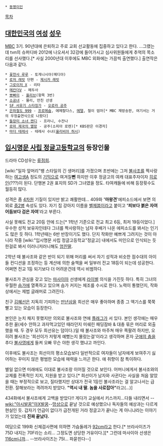  * [[동명이인]]

[[목차]]
== [[대한민국]]의 [[여성]] [[성우]] ==
[[MBC]] 3기. 90년대에 은퇴하고 주로 교회 선교활동에 집중하고 있다고 한다. ...그랬는데 tvn의 슈퍼디바 2012에 나오셔서 32강에 들어가시고 심사위원들에게 추억의 목소리를 선사했다.[* 사실 2000년대 이후에도 MBC 외화에는 가끔씩 출연했다.]
출연작은 다음과 같다.

 * [[꽃천사 루루]] - 토게니시아(메디아)
 * [[로저 래빗]] 단편 - [[제시카 래빗]]
 * [[그로이저 X]] - 리타
 * [[메칸더V]] - 메두사
 * [[뽀빠이]] - [[올리브]](항목 3번)
 * [[소공녀]] - 몰리, 만친 선생
 * [[SF 서유기 스타징가]] - [[오로라 공주]]
 * [[은하철도 999]] - [[프로메슘]], 에메랄다스, [[메텔]], 철이 엄마[* MBC 재방송판, 여기서는 거의 우정출연식으로 나왔다]
 * [[들장미 소녀 캔디]] - 프라니, 수잔나
 * [[로마 제국의 멸망]] - 공주(소피아 로렌)[* KBS판은 이경자]
 * [[마더 테레사]] - 테레사 수녀([[올리비아 허시]])
== [[입시명문 사립 정글고등학교]]의 등장인물 ==
드라마 CD성우는 [[류점희]].

[wiki:"일자 앞머리"뱅 스타일의 긴 생머리]를 가졌으며 초반에는 그저 [[불사조]]를 짝사랑하는 [[여고생]]A 정도의 [[기믹]]으로 여겨질'''뻔''' 하지만 이후 정글고의 여캐 대표주자이자 [[히로인]](???)이 된다. 단행본 2권 표지의 SD가 그녀였을 정도. 타여캐들에 비해 등장횟수도 월등히 많다. 

성격은 좀 [[4차원]] 기질이 있지만 밝고 쾌활한데...  409화 ''''마왕견''''에피소드에서 보면 의외로 [[중2병]] 속성도 있다. 자기 집 강아지 이름을 [[벨제붑]]이라고 붙이고 ''''피보다 붉은 자여 어둠보다 검은 자여''''라고 부른다. 

사실 못해도 전교 20등 안에 드는[* 1학년 기준으로 전교 최고 6등, 최저 19등이었다.] 우수한 성적 보유자인데다 그녀를 짝사랑하는 남자 후배가 나온 에피소드를 봐서는 인기도 많은 듯 하다. 1학년때는 6반 반장이기도 했다. 단지 작화만 예쁘게 그려지는 것이 아니라 작중 [wiki:"입시명문 사립 정글고등학교"정글고] 내에서도 미인으로 인식되는 듯 한걸로 봐서 이러니저러니해도 [[엄친딸]].

2학년 때 불사조와 같은 반이 되기 위해 머리를 써서 자기 성적과 비슷한 점수대의 아이들 컨디션을 조정하는 등 계산에 의한 술책을 써 일부러 전교 18등이 되는데 성공한다. 어쩌면 전교 1등 되기보다 더 어려운건데 역시 비범하다.

불사조가 관심을 갖고 있는 [[마사이아]] 선생에게 [[라이벌]] 의식을 가진듯 하다. 특히 그녀의 우월한 [[슴가]]에 열폭하고 있으며 슴가 커지는 체조를 수시로 한다. 노력이 통했던지, 작화 상에서는 제법 글래머로 그려진다.

친구 [[김혜선]]은 지독히 기피하는 [[만년삼]]을 희선은 매우 좋아하며 종종 그 액기스를 쭉쭉 빨고 있는 모습이 등장한다.

본인은 눈치 채지 못했지만 의외로 불사조와 연애 [[플래그]]가 서 있다. 본인 생각에는 매우 추한 꼴(세수 안하고 과자먹고있던 때라던지 미쉐린 패딩잠바 & 대충 묶은 머리로 외출했을 때. 두 경우 모두 희선유는 덤이다.)일 때 불사조와 마주쳐 매우 쪽팔려 하지만, 오히려 불사조는 '희선이가 저렇게 예뻤는지 몰랐는걸'이라고 생각하며 혼자 [[구애의 춤]]을 추다 [[불사영]]에게 들켜 오빠 무슨 야한 생각 했냐고 까인다.

이후에도 불사조는 희선이의 평소모습보다 일반적으로 여자들이 남자에게 보여주기 싫어하는 꾸미지 않은 평범한 모습에 매력을 느끼곤 한다. 애 취향이 참 특이하다.

별일 없으면 미래에도 이대로 불사조랑 이어질 것으로 보인다. 어머니에게서 불사조와의 교제를 전폭적인 지지, 지원을 받고 있다.[* 희선이가 남자와 사귄다는 사실을 처음 알았을 때는 부정적으로 보고, 질타했지만 상대가 전국 1등인 불사조라는 걸 알고나서는 급 전환. 잘해보라는 격려까지 받았다. '''"역시 내 딸. 놈을 사로잡아"'''라고(...)]

434화에서 불사조에게 고백을 받았다!! 게다가 교실에서 키스까지...다들 내리면서 --[[wiki:"아시발꿈"아X발꿈]]--[[망상]]으로 끝날 것으로 예상했으나 독자들의 예상과는 다르게 현실인 듯. 갑자기 언급이 없다가 급전개된 거라 정글고가 끝나는 게 아니냐라는 이야기가 있었는데 '''진짜 끝났다.'''

여담으로 199화 신체검사편에 의하면 가슴둘레가 [[80 Plus(캐릭터)/골드|92cm]]라고 한다.[* 브라사이즈가 75D 내지는 70F라는 소리... 그정도면 상당한 거유이다.][* 그런데 마사이아 선생은 [[80 Plus(캐릭터)/티타늄|116cm]]니까... --브라사이즈는 75I... 파묻힌다--]

